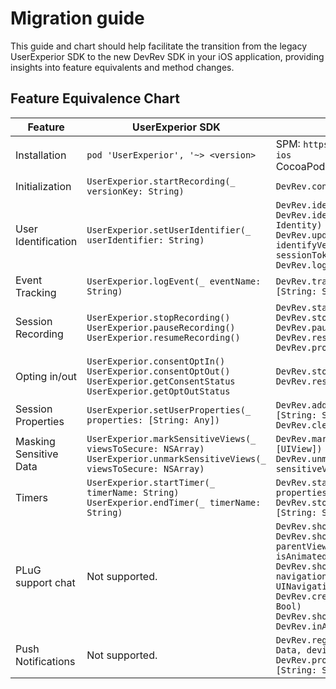 # Migration guide

This guide and chart should help facilitate the transition from the legacy UserExperior SDK to the new DevRev SDK in your iOS application, providing insights into feature equivalents and method changes.

## Feature Equivalence Chart

| Feature | UserExperior SDK | DevRev SDK |
|-|-|-|
| Installation | `pod 'UserExperior', '~> <version>` | SPM: `https://github.com/devrev/devrev-sdk-ios`<br />CocoaPods: `pod 'DevRevSDK', '~> <version>` |
| Initialization | `UserExperior.startRecording(_ versionKey: String)` | `DevRev.configure(appID: String)` |
| User Identification | `UserExperior.setUserIdentifier(_ userIdentifier: String)` | `DevRev.identifyAnonymousUser(userID: String)`<br />`DevRev.identifyUnverifiedUser(_ identity: Identity)`<br />`DevRev.updateUser(_ identity: Identity)`<br /> `identifyVerifiedUser( _ userID: String, sessionToken: String)`<br />`DevRev.logout(deviceID: String)` |
| Event Tracking | `UserExperior.logEvent(_ eventName: String)` | `DevRev.trackEvent(name: String, properties: [String: String])` |
| Session Recording | `UserExperior.stopRecording()`<br />`UserExperior.pauseRecording()`<br />`UserExperior.resumeRecording()` | `DevRev.startRecording()`<br />`DevRev.stopRecording()`<br />`DevRev.pauseRecording()`<br />`DevRev.resumeRecording()`<br />`DevRev.processAllOnDemandSessions()` |
| Opting in/out | `UserExperior.consentOptIn()`<br />`UserExperior.consentOptOut()`<br />`UserExperior.getConsentStatus`<br />`UserExperior.getOptOutStatus` | `DevRev.stopAllMonitoring()`<br />`DevRev.resumeAllMonitoring()` |
| Session Properties | `UserExperior.setUserProperties(_ properties: [String: Any])` | `DevRev.addSessionProperties(properties: [String: String])`<br />`DevRev.clearSessionProperties()` |
| Masking Sensitive Data | `UserExperior.markSensitiveViews(_ viewsToSecure: NSArray)`<br />`UserExperior.unmarkSensitiveViews(_ viewsToSecure: NSArray)` | `DevRev.markSensitiveViews(_ sensitiveViews: [UIView])`<br />`DevRev.unmarkSensitiveViews(_ sensitiveViews: [UIView])` |
| Timers | `UserExperior.startTimer(_ timerName: String)`<br />`UserExperior.endTimer(_ timerName: String)` | `DevRev.startTimer(_ name: String, properties: [String: String])`<br />`DevRev.stopTimer(_ name: String, properties: [String: String])` |
| PLuG support chat | Not supported. | `DevRev.showSupport(isAnimated: Bool)`<br />`DevRev.showSupport(from parentViewController: UIViewController,  isAnimated: Bool)`<br />`DevRev.showSupport(from navigationController: UINavigationController,  isAnimated: Bool)`<br />`DevRev.createSupportConversation(isAnimated: Bool)`<br />`DevRev.shouldDismissModalsOnOpenLink`<br />`DevRev.inAppLinkHandler` |
| Push Notifications | Not supported. | `DevRev.registerDeviceToken(_ deviceToken: Data, deviceID: String)`<br />`DevRev.processPushNotification(_ userInfo: [String: String])` |
